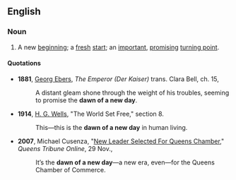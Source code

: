 ==English==

===Noun===
{{en-noun|sg=[[dawn]] [[of]] [[a]] [[new]] [[day]]|-}}

# {{idiomatic}} A new [[beginning]]; a [[fresh]] [[start]]; an [[important]], [[promising]] [[turning point]].

====Quotations====
{{timeline|
1800s=1881|
1900s=1914|
2000s=2007}}
*'''1881''', [[w:Georg_Ebers|Georg Ebers]], ''The Emperor (Der Kaiser)'' trans. Clara Bell, ch. 15,
*:A distant gleam shone through the weight of his troubles, seeming to promise the '''dawn of a new day'''.
*'''1914''', [[w:H._G._Wells| H. G. Wells]], "The World Set Free," section 8.
*:This—this is the '''dawn of a new day''' in human living.
*'''2007''', Michael Cusenza, "[http://www.queenstribune.com/news/1196349721.html New Leader Selected For Queens Chamber]," ''Queens Tribune Online'', 29 Nov.,
*:It’s the '''dawn of a new day'''—a new era, even—for the Queens Chamber of Commerce.